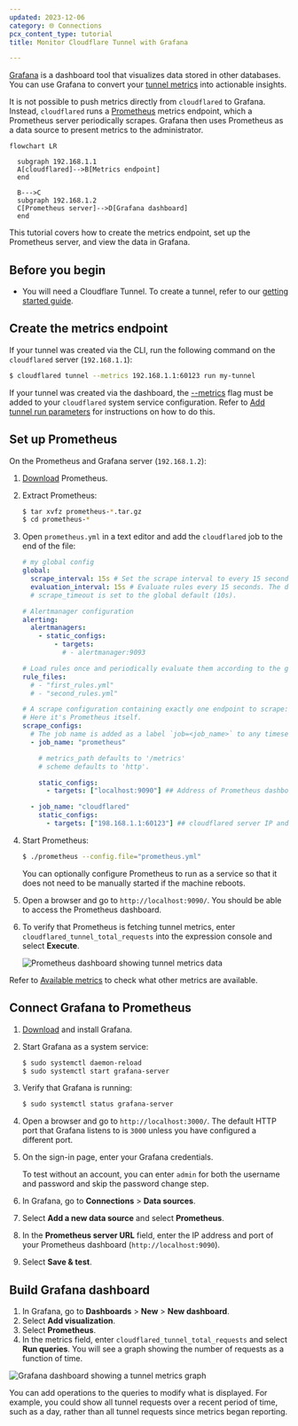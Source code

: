 ```yaml
---
updated: 2023-12-06
category: 🌐 Connections
pcx_content_type: tutorial
title: Monitor Cloudflare Tunnel with Grafana

---
```


[Grafana](https://grafana.com/) is a dashboard tool that visualizes data stored in other databases. You can use Grafana to convert your [tunnel metrics](/cloudflare-one/connections/connect-networks/monitor-tunnels/metrics/) into actionable insights.

It is not possible to push metrics directly from `cloudflared` to Grafana. Instead, `cloudflared` runs a [Prometheus](https://prometheus.io) metrics endpoint, which a Prometheus server periodically scrapes. Grafana then uses Prometheus as a data source to present metrics to the administrator.

```mermaid
flowchart LR

  subgraph 192.168.1.1
  A[cloudflared]-->B[Metrics endpoint]
  end

  B--->C
  subgraph 192.168.1.2
  C[Prometheus server]-->D[Grafana dashboard]
  end
```

This tutorial covers how to create the metrics endpoint, set up the Prometheus server, and view the data in Grafana.


## Before you begin


* You will need a Cloudflare Tunnel. To create a tunnel, refer to our [getting started guide](/cloudflare-one/connections/connect-networks/get-started/).

## Create the metrics endpoint


If your tunnel was created via the CLI, run the following command on the `cloudflared` server (`192.168.1.1`):

```sh
$ cloudflared tunnel --metrics 192.168.1.1:60123 run my-tunnel
```

If your tunnel was created via the dashboard, the [--metrics](/cloudflare-one/connections/connect-networks/configure-tunnels/tunnel-run-parameters/#metrics) flag must be added to your `cloudflared` system service configuration. Refer to [Add tunnel run parameters](/cloudflare-one/connections/connect-networks/configure-tunnels/remote-management/#add-tunnel-run-parameters) for instructions on how to do this.

## Set up Prometheus



On the Prometheus and Grafana server (`192.168.1.2`):

1. [Download](https://prometheus.io/download/) Prometheus.

2. Extract Prometheus:
   ```sh
   $ tar xvfz prometheus-*.tar.gz
   $ cd prometheus-*
   ```

3. Open `prometheus.yml` in a text editor and add the `cloudflared` job to the end of the file:

   ```yml null {31-33}
   # my global config
   global:
     scrape_interval: 15s # Set the scrape interval to every 15 seconds. Default is every 1 minute.
     evaluation_interval: 15s # Evaluate rules every 15 seconds. The default is every 1 minute.
     # scrape_timeout is set to the global default (10s).

   # Alertmanager configuration
   alerting:
     alertmanagers:
       - static_configs:
           - targets:
             # - alertmanager:9093

   # Load rules once and periodically evaluate them according to the global 'evaluation_interval'.
   rule_files:
     # - "first_rules.yml"
     # - "second_rules.yml"

   # A scrape configuration containing exactly one endpoint to scrape:
   # Here it's Prometheus itself.
   scrape_configs:
     # The job name is added as a label `job=<job_name>` to any timeseries scraped from this config.
     - job_name: "prometheus"

       # metrics_path defaults to '/metrics'
       # scheme defaults to 'http'.

       static_configs:
         - targets: ["localhost:9090"] ## Address of Prometheus dashboard

     - job_name: "cloudflared"
       static_configs:
         - targets: ["198.168.1.1:60123"] ## cloudflared server IP and the --metrics port configured for the tunnel
   ```

4. Start Prometheus:

   ```sh
   $ ./prometheus --config.file="prometheus.yml"
   ```

   You can optionally configure Prometheus to run as a service so that it does not need to be manually started if the machine reboots.

5. Open a browser and go to `http://localhost:9090/`. You should be able to access the Prometheus dashboard.

6. To verify that Prometheus is fetching tunnel metrics, enter `cloudflared_tunnel_total_requests` into the expression console and select **Execute**.

   ![Prometheus dashboard showing tunnel metrics data](~/assets/images/cloudflare-one/secure-origin-connections/monitor-tunnels/Prometheus-dashboard.png)

Refer to [Available metrics](/cloudflare-one/connections/connect-networks/monitor-tunnels/metrics/#available-metrics) to check what other metrics are available.


## Connect Grafana to Prometheus


1. [Download](https://grafana.com/grafana/download) and install Grafana.

2. Start Grafana as a system service:
   ```sh
   $ sudo systemctl daemon-reload
   $ sudo systemctl start grafana-server
   ```

3. Verify that Grafana is running:
   ```sh
   $ sudo systemctl status grafana-server
   ```

4. Open a browser and go to `http://localhost:3000/`. The default HTTP port that Grafana listens to is `3000` unless you have configured a different port.

5. On the sign-in page, enter your Grafana credentials.

   To test without an account, you can enter `admin` for both the username and password and skip the password change step.

6. In Grafana, go to **Connections** > **Data sources**.

7. Select **Add a new data source** and select **Prometheus**.

8. In the **Prometheus server URL** field, enter the IP address and port of your Prometheus dashboard (`http://localhost:9090`).

9. Select **Save & test**.

## Build Grafana dashboard

1. In Grafana, go to **Dashboards** > **New** > **New dashboard**.
2. Select **Add visualization**.
3. Select **Prometheus**.
4. In the metrics field, enter `cloudflared_tunnel_total_requests` and select **Run queries**. You will see a graph showing the number of requests as a function of time.

![Grafana dashboard showing a tunnel metrics graph](~/assets/images/cloudflare-one/secure-origin-connections/monitor-tunnels/Grafana-dashboard.png)

You can add operations to the queries to modify what is displayed. For example, you could show all tunnel requests over a recent period of time, such as a day, rather than all tunnel requests since metrics began reporting.


